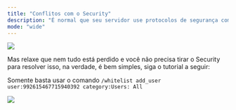 ```yaml
---
title: "Conflitos com o Security"
description: "É normal que seu servidor use protocolos de segurança como o Security, e o Security normalmente entra em conflito com o The Reaper, pois o Security têm um protocolo de checar quantos banimentos um usuário deve fazer em pouco tempo e acaba que o uso de vários banimentos prejudiquem o bom funcionamento do The Reaper em seu servidor."
mode: "wide"
---
```


<img
  src="https://i.imgur.com/7ip8xEr.png"
  className="mx-auto"
/>

Mas relaxe que nem tudo está perdido e você não precisa tirar o Security para resolver isso, na verdade, é bem simples, siga o tutorial a seguir:

Somente basta usar o comando `/whitelist add_user user:992615467715940392 category:Users: All`

![](https://i.imgur.com/E2YrNZT.png)
